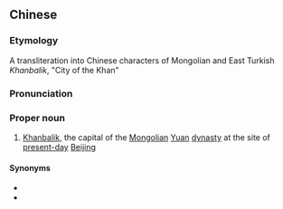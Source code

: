 ==Chinese==
{{zh-forms}}
{{wikipedia|Khanbalik}}

===Etymology===
A transliteration into Chinese characters of Mongolian and East Turkish ''Khanbalik'', "City of the Khan"

===Pronunciation===
{{zh-pron
|m=Hànbālǐ
|cat=pn
}}

===Proper noun===
{{zh-proper noun}}

# [[Khanbalik]], the capital of the [[Mongolian]] [[Yuan]] [[dynasty]] at the site of [[present-day]] [[Beijing]]

====Synonyms====
* {{zh-l|大都}}
* {{zh-l|元大都}}